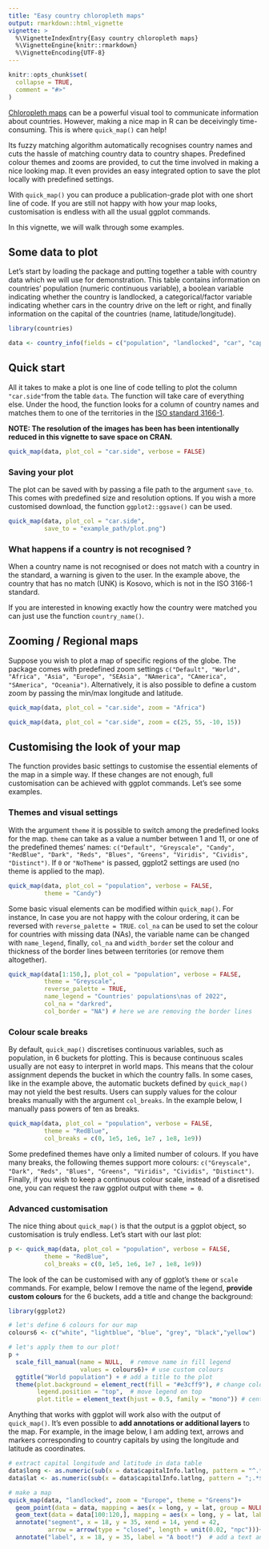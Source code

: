 ```yaml
---
title: "Easy country chloropleth maps"
output: rmarkdown::html_vignette
vignette: >
  %\VignetteIndexEntry{Easy country chloropleth maps}
  %\VignetteEngine{knitr::rmarkdown}
  %\VignetteEncoding{UTF-8}
---
```


<!-- avoid border around images -->
<style>
    img {
        border: 0;
    }
</style>

```r
knitr::opts_chunk$set(
  collapse = TRUE,
  comment = "#>"
)
```

[Chloropleth maps](https://en.wikipedia.org/wiki/Choropleth_map) can be a powerful visual tool to communicate information about countries. However, making a nice map in R can be deceivingly time-consuming. This is where `quick_map()` can help! 

Its fuzzy matching algorithm automatically recognises country names and cuts the hassle of matching country data to country shapes. Predefined colour themes and zooms are provided, to cut the time involved in making a nice looking map. It even provides an easy integrated option to save the plot locally with predefined settings.

With `quick_map()` you can produce a publication-grade plot with one short line of code. If you are still not happy with how your map looks, customisation is endless with all the usual ggplot commands. 

In this vignette, we will walk through some examples.

## Some data to plot

Let's start by loading the package and putting together a table with country data which we will use for demonstration. This table contains information on countries' population (numeric continuous variable), a boolean variable indicating whether the country is landlocked, a categorical/factor variable indicating whether cars in the country drive on the left or right, and finally information on the capital of the countries (name, latitude/longitude).

```r
library(countries)

data <- country_info(fields = c("population", "landlocked", "car", "capital", "capitalInfo"))
``` 

## Quick start

All it takes to make a plot is one line of code telling to plot the column `"car.side"`from the table `data`. The function will take care of everything else. Under the hood, the function looks for a column of country names and matches them to one of the territories in the [ISO standard 3166-1](https://en.wikipedia.org/wiki/ISO_3166-1).

**NOTE: The resolution of the images has been has been intentionally reduced in this vignette to save space on CRAN.** 

```r
quick_map(data, plot_col = "car.side", verbose = FALSE)
``` 

### Saving your plot

The plot can be saved with by passing a file path to the argument `save_to`. This comes with predefined size and resolution options. If you wish a more customised download, the function `ggplot2::ggsave()` can be used.

```r
quick_map(data, plot_col = "car.side", 
          save_to = "example_path/plot.png")
```


### What happens if a country is not recognised ?

When a country name is not recognised or does not match with a country in the standard, a warning is given to the user. In the example above, the country that has no match (UNK) is Kosovo, which is not in the ISO 3166-1 standard.

If you are interested in knowing exactly how the country were matched you can just use the function `country_name()`.


## Zooming / Regional maps

Suppose you wish to plot a map of specific regions of the globe. The package comes with predefined zoom settings `c("Default", "World", "Africa", "Asia", "Europe", "SEAsia", "NAmerica", "CAmerica", "SAmerica", "Oceania")`. Alternatively, it is also possible to define a custom zoom by passing the min/max longitude and latitude.

```r
quick_map(data, plot_col = "car.side", zoom = "Africa")
``` 


```r
quick_map(data, plot_col = "car.side", zoom = c(25, 55, -10, 15))
``` 

## Customising the look of your map

The function provides basic settings to customise the essential elements of the map in a simple way. If these changes are not enough, full customisation can be achieved with ggplot commands. Let's see some examples.

### Themes and visual settings

With the argument `theme` it is possible to switch among the predefined looks for the map. `theme` can take as a value a number between 1 and 11, or one of the predefined themes' names: `c("Default", "Greyscale", "Candy", "RedBlue", "Dark", "Reds", "Blues", "Greens", "Viridis", "Cividis", "Distinct")`. If `0` or `"NoTheme"` is passed, ggplot2 settings are used (no theme is applied to the map).

```r

quick_map(data, plot_col = "population", verbose = FALSE,
          theme = "Candy")

``` 


Some basic visual elements can be modified within `quick_map()`. For instance, In case you are not happy with the colour ordering, it can be reversed with `reverse_palette = TRUE`. `col_na` can be used to set the colour for countries with missing data (NAs), the variable name can be changed with `name_legend`, finally, `col_na` and `width_border` set the colour and thickness of the border lines between territories (or remove them altogether). 

```r
quick_map(data[1:150,], plot_col = "population", verbose = FALSE,
          theme = "Greyscale",
          reverse_palette = TRUE,
          name_legend = "Countries' populations\nas of 2022", 
          col_na = "darkred",
          col_border = "NA") # here we are removing the border lines

``` 


### Colour scale breaks


By default, `quick_map()` discretises continuous variables, such as population, in 6 buckets for plotting. This is because continuous scales usually are not easy to interpret in world maps. This means that the colour assignment depends the bucket in which the country falls. In some cases, like in the example above, the automatic buckets defined by `quick_map()` may not yield the best results. Users can supply values for the colour breaks manually with the argument `col_breaks`. In the example below, I manually pass powers of ten as breaks.

```r
quick_map(data, plot_col = "population", verbose = FALSE,
          theme = "RedBlue",
          col_breaks = c(0, 1e5, 1e6, 1e7 , 1e8, 1e9))

``` 

Some predefined themes have only a limited number of colours. If you have many breaks, the following themes support more colours: `c("Greyscale", "Dark", "Reds", "Blues", "Greens", "Viridis", "Cividis", "Distinct")`. Finally, if you wish to keep a continuous colour scale, instead of a disretised one, you can request the raw ggplot output with `theme = 0`.





### Advanced customisation

The nice thing about `quick_map()` is that the output is a ggplot object, so customisation is truly endless. Let's start with our last plot:

```r
p <- quick_map(data, plot_col = "population", verbose = FALSE,
          theme = "RedBlue",
          col_breaks = c(0, 1e5, 1e6, 1e7 , 1e8, 1e9))

``` 

The look of the can be customised with any of ggplot's `theme` or `scale` commands. For example, below I remove the name of the legend, **provide custom colours** for the 6 buckets, add a title and change the background:

```r
library(ggplot2)

# let's define 6 colours for our map
colours6 <- c("white", "lightblue", "blue", "grey", "black","yellow")

# let's apply them to our plot!
p +
  scale_fill_manual(name = NULL,  # remove name in fill legend
                    values = colours6)+ # use custom colours
  ggtitle("World population") + # add a title to the plot 
  theme(plot.background = element_rect(fill = "#e3cff9"), # change colour of background
        legend.position = "top",  # move legend on top
        plot.title = element_text(hjust = 0.5, family = "mono")) # center the title and change font family

``` 

Anything that works with ggplot will work also with the output of `quick_map()`. It's even possible to **add annotations or additional layers** to the map. For example, in the image below, I am adding text, arrows and markers corresponding to country capitals by using the longitude and latitude as coordinates.

```r
# extract capital longitude and latitude in data table
data$long <- as.numeric(sub(x = data$capitalInfo.latlng, pattern = "^.*; ", replacement = "", perl = TRUE))
data$lat <- as.numeric(sub(x = data$capitalInfo.latlng, pattern = ";.*$", replacement = "", perl = TRUE))

# make a map
quick_map(data, "landlocked", zoom = "Europe", theme = "Greens")+
  geom_point(data = data, mapping = aes(x = long, y = lat, group = NULL), shape = 10) + # add markers for the capitals
  geom_text(data = data[100:120,], mapping = aes(x = long, y = lat, label = capital, group = NULL), size = 3, nudge_y = -1) + # printing capital name for first 20 rows
  annotate("segment", x = 18, y = 35, xend = 14, yend = 42,
           arrow = arrow(type = "closed", length = unit(0.02, "npc")))+   # add an arrow
  annotate("label", x = 18, y = 35, label = "A boot!")  # add a text annotation


``` 

